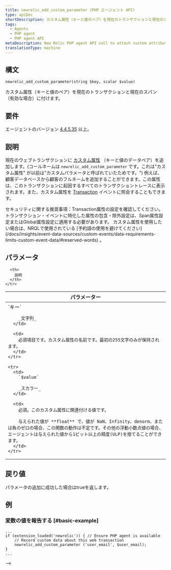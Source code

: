 ```yaml
---
title: newrelic_add_custom_parameter (PHP エージェント API)
type: apiDoc
shortDescription: カスタム属性（キーと値のペア）を現在のトランザクションと現在のスパン（有効な場合）に付けます。
tags:
  - Agents
  - PHP agent
  - PHP agent API
metaDescription: New Relic PHP agent API call to attach custom attributes to your transaction data.
translationType: machine
---
```


## 構文

```
newrelic_add_custom_parameter(string $key, scalar $value)
```

カスタム属性（キーと値のペア）を現在のトランザクションと現在のスパン（有効な場合）に付けます。

## 要件

エージェントのバージョン [4.4.5.35](/docs/release-notes/agent-release-notes/php-release-notes/php-agent-44535) 以上。

## 説明

現在のウェブトランザクションに [カスタム属性](/docs/agents/manage-apm-agents/agent-data/collect-custom-attributes) （キーと値のデータペア）を追加します。(コールネームは `newrelic_add_custom_parameter` です。これは"カスタム属性" が以前は"カスタムパラメータと呼ばれていたためです。") 例えば、顧客データベースから顧客のフルネームを追加することができます。この属性は、このトランザクションに起因するすべてのトランザクショントレースに表示されます。また、カスタム属性を [Transaction](/docs/insights/explore-data/attributes/apm-default-attributes-insights) イベントに照会することもできます。

<Callout variant="important">
  セキュリティに関する推奨事項：Transaction属性の設定を確認してください。トランザクション・イベントに特化した属性の包含・除外設定は、Span属性設定またはGlobal属性設定に適用する必要があります。
</Callout>

<Callout variant="important">
  カスタム属性を使用したい場合は、NRQLで使用されている [予約語の使用を避けてください](/docs/insights/event-data-sources/custom-events/data-requirements-limits-custom-event-data/#reserved-words) 。
</Callout>

## パラメータ

<table>
  <thead>
    <tr>
      <th width="25%">
        パラメーター
      </th>

      <th>
        説明
      </th>
    </tr>
  </thead>

  <tbody>
    <tr>
      <td>
        `キー`

        _文字列_
      </td>

      <td>
        必須項目です。カスタム属性の名前です。最初の255文字のみが保持されます。
      </td>
    </tr>

    <tr>
      <td>
        `$value`

        _スカラー_
      </td>

      <td>
        必須。このカスタム属性に関連付ける値です。

        与えられた値が **float** で、値が NaN、Infinity、denorm、または負のゼロの場合、この関数の動作は不定です。その他の浮動小数点値の場合、エージェントは与えられた値から1ビット以上の精度(ULP)を捨てることができます。
      </td>
    </tr>
  </tbody>
</table>

## 戻り値

パラメータの追加に成功した場合はtrueを返します。

## 例

### 変数の値を報告する [#basic-example]

```
...
if (extension_loaded('newrelic')) { // Ensure PHP agent is available
    // Record custom data about this web transaction
    newrelic_add_custom_parameter ('user_email', $user_email);
}
...
```

\-->